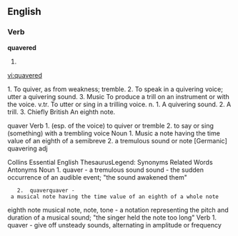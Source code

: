 ==English==

===Verb===
'''quavered'''

# {{past of|quaver}}

[[vi:quavered]]

1.  To quiver, as from weakness; tremble.
2. To speak in a quivering voice; utter a quivering sound.
3. Music To produce a trill on an instrument or with the voice.
v.tr.
To utter or sing in a trilling voice.
n.
1. A quivering sound.
2. A trill.
3. Chiefly British An eighth note.

quaver
Verb
1. (esp. of the voice) to quiver or tremble
2. to say or sing (something) with a trembling voice
Noun
1. Music a note having the time value of an eighth of a semibreve
2. a tremulous sound or note [Germanic]
quavering adj

Collins Essential English 
ThesaurusLegend:  Synonyms Related Words Antonyms
Noun	1.	quaver - a tremulous sound
sound - the sudden occurrence of an audible event; "the sound awakened them"
	2.	quaverquaver - a musical note having the time value of an eighth of a whole note
eighth note
musical note, note, tone - a notation representing the pitch and duration of a musical sound; "the singer held the note too long"
Verb	1.	quaver - give off unsteady sounds, alternating in amplitude or frequency